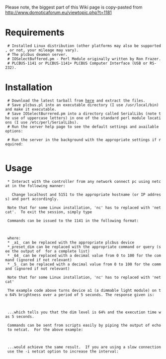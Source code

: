 Please note, the biggest part of this Wiki page is copy-pasted from http://www.domoticaforum.eu/viewtopic.php?t=1181

= Requirements =
  # Installed Linux distribution (other platforms may also be supported, or not, your mileage may vary).
  # The plcbus deamon server.
  # IOSelectBuffered.pm - Perl Module originally written by Ron Frazer.
  # PLCBUS-1141 or PLCBUS-1141+ PLCBUS Computer Interface (USB or RS-232).

= Installation =
  # Download the latest tarball from [http://plcbus-daemon-for-linux.googlecode.com/files/plcbus.pl here] and extract the files.
  # Save plcbus.pl into an executable directory (I use /usr/local/bin) and make it executable.
  # Save IOSelectBurrered.pm into a directory called SerialLibs (note the use of uppercase letters) in one of the standard perl module locations (I use /etc/perl/SerialLibs).
  # Run the server help page to see the default settings and available options:
  {{{plcbus.pl --help}}}
  # Run the server in the background with the appropriate settings if required:
  {{{plcbus.pl --device=/dev/ttyUSB0 &}}}

= Usage =
  * Interact with the controller from any network connect pc using netcat in the following manner:
  
  {{{nc localhost 5151}}}  Change localhost and 5151 to the appropriate hostname (or IP address) and port accordingly.
  
  Note that for some Linux installation, 'nc' has to replaced with 'netcat'.  To exit the session, simply type {{{exit}}}
  
  Commands can be issued to the 1141 in the following format:

  {{{a1,preset_dim,64,5}}}

  where:
  * _a1_ can be replaced with the appropriate plcbus device
  *_preset_dim can be replaced with the appropriate command or query (see the output of {{{plcbus.pl --info}}} for a complete list)
  * _64_ can be replaced with a decimal value from 0 to 100 for the command (ignored if not relevant)
  * _5_ can be replaced with a decimal value from 0 to 100 for the command (ignored if not relevant)

  Note that for some Linux installation, 'nc' has to replaced with 'netcat'

  The example code above turns device a1 (a dimmable light module) on to 64% brightness over a period of 5 seconds. The response given is:

  {{{A1,PRESET_DIM,64,5}}}

  ...which tells you that the dim level is 64% and the execution time was 5 seconds.
  
  Commands can be sent from scripts easily by piping the output of echo to netcat.  For the above example:
  
  {{{echo -e 'a1,preset_dim,64,5\nEXIT\n' | nc localhost 5151}}}
  
  ...would achieve the same result.  If you are using a slow connection use the -i netcat option to increase the interval:
  
  {{{echo -e 'a1,preset_dim,64,5\nEXIT\n' | nc -i 1 othernetworkhost 5151}}}